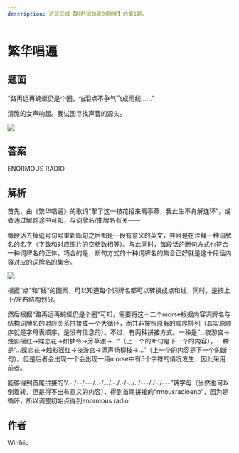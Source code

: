 ```yaml
---
description: 这是区域【斟酌词句者的隐喻】的第1题。
---
```


# 繁华唱遍

## 题面

“路再远再蜿蜒仍是个圈，怕泪点不争气飞成雨线……”

清脆的女声响起。我试图寻找声音的源头。

![](./01-fan-hua-chang-bian.assets/image_1.webp)

## 答案

<AnswerBlock>ENORMOUS RADIO</AnswerBlock>

## 解析

首先，由《繁华唱遍》的歌词“擎了这一枝花招来离亭燕，我此生不肯解连环”，或者通过解题途中可知，与词牌名/曲牌名有关——

每段话去掉逗号句号重新断句之后都是一段有意义的英文，并且是在诠释一种词牌名的名字（字数和对应图片的空格数相等）。与此同时，每段话的断句方式也符合一种词牌名的正体。巧合的是，断句方式的十种词牌名的集合正好就是这十段话内容对应的词牌名的集合。

![](./01-fan-hua-chang-bian.assets/image_2.webp)

根据“点”和“线”的图案，可以知道每个词牌名都可以转换成点和线，同时，是按上下/左右结构划分。

然后根据“路再远再蜿蜒仍是个圈”可知，需要将这十二个morse根据内容词牌名与结构词牌名的对应关系拼接成一个大循环，而并非按照原有的顺序排列（其实原顺序就是字母表顺序，是没有信息的）。不过，有两种拼接方式。一种是“…夜游宫→烛影摇红→蝶恋花→如梦令→芳草渡→…”（上一个的断句是下一个的内容），一种是“…蝶恋花→烛影摇红→夜游宫→添声杨柳枝→…”（上一个的内容是下一个的断句）。但是后者会出现一个会出现一段morse中有5个字符的情况发生，因此采用前者。

能够得到首尾拼接的“/.-./--/---/..-/.../.-./.-/-../../---/./-./---”转字母（当然也可以倒着转，但是得不出有意义的内容），得到首尾拼接的“rmousradioeno”，因为是循环，所以调整初始点得到enormous radio.

## 作者

Winfrid
